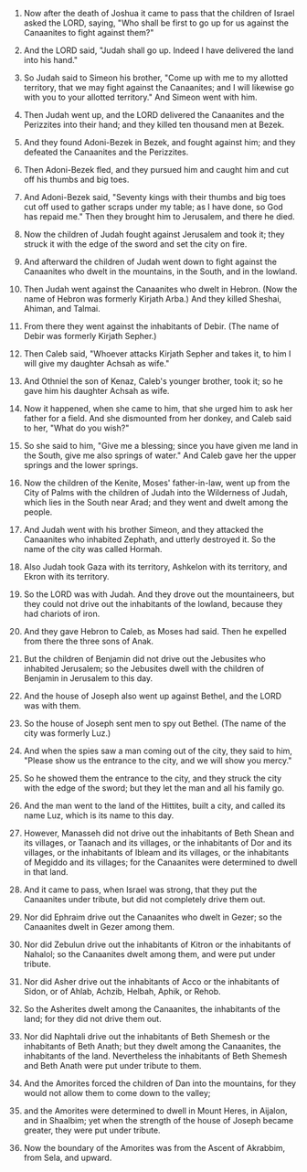 
1. Now after the death of Joshua it came to pass that the children of Israel asked the LORD, saying, "Who shall be first to go up for us against the Canaanites to fight against them?"

2. And the LORD said, "Judah shall go up. Indeed I have delivered the land into his hand."

3. So Judah said to Simeon his brother, "Come up with me to my allotted territory, that we may fight against the Canaanites; and I will likewise go with you to your allotted territory." And Simeon went with him.

4. Then Judah went up, and the LORD delivered the Canaanites and the Perizzites into their hand; and they killed ten thousand men at Bezek.

5. And they found Adoni-Bezek in Bezek, and fought against him; and they defeated the Canaanites and the Perizzites.

6. Then Adoni-Bezek fled, and they pursued him and caught him and cut off his thumbs and big toes.

7. And Adoni-Bezek said, "Seventy kings with their thumbs and big toes cut off used to gather scraps under my table; as I have done, so God has repaid me." Then they brought him to Jerusalem, and there he died.

8. Now the children of Judah fought against Jerusalem and took it; they struck it with the edge of the sword and set the city on fire.

9. And afterward the children of Judah went down to fight against the Canaanites who dwelt in the mountains, in the South, and in the lowland.

10. Then Judah went against the Canaanites who dwelt in Hebron. (Now the name of Hebron was formerly Kirjath Arba.) And they killed Sheshai, Ahiman, and Talmai.

11. From there they went against the inhabitants of Debir. (The name of Debir was formerly Kirjath Sepher.)

12. Then Caleb said, "Whoever attacks Kirjath Sepher and takes it, to him I will give my daughter Achsah as wife."

13. And Othniel the son of Kenaz, Caleb's younger brother, took it; so he gave him his daughter Achsah as wife.

14. Now it happened, when she came to him, that she urged him to ask her father for a field. And she dismounted from her donkey, and Caleb said to her, "What do you wish?"

15. So she said to him, "Give me a blessing; since you have given me land in the South, give me also springs of water." And Caleb gave her the upper springs and the lower springs.

16. Now the children of the Kenite, Moses' father-in-law, went up from the City of Palms with the children of Judah into the Wilderness of Judah, which lies in the South near Arad; and they went and dwelt among the people.

17. And Judah went with his brother Simeon, and they attacked the Canaanites who inhabited Zephath, and utterly destroyed it. So the name of the city was called Hormah.

18. Also Judah took Gaza with its territory, Ashkelon with its territory, and Ekron with its territory.

19. So the LORD was with Judah. And they drove out the mountaineers, but they could not drive out the inhabitants of the lowland, because they had chariots of iron.

20. And they gave Hebron to Caleb, as Moses had said. Then he expelled from there the three sons of Anak.

21. But the children of Benjamin did not drive out the Jebusites who inhabited Jerusalem; so the Jebusites dwell with the children of Benjamin in Jerusalem to this day.

22. And the house of Joseph also went up against Bethel, and the LORD was with them.

23. So the house of Joseph sent men to spy out Bethel. (The name of the city was formerly Luz.)

24. And when the spies saw a man coming out of the city, they said to him, "Please show us the entrance to the city, and we will show you mercy."

25. So he showed them the entrance to the city, and they struck the city with the edge of the sword; but they let the man and all his family go.

26. And the man went to the land of the Hittites, built a city, and called its name Luz, which is its name to this day.

27. However, Manasseh did not drive out the inhabitants of Beth Shean and its villages, or Taanach and its villages, or the inhabitants of Dor and its villages, or the inhabitants of Ibleam and its villages, or the inhabitants of Megiddo and its villages; for the Canaanites were determined to dwell in that land.

28. And it came to pass, when Israel was strong, that they put the Canaanites under tribute, but did not completely drive them out.

29. Nor did Ephraim drive out the Canaanites who dwelt in Gezer; so the Canaanites dwelt in Gezer among them.

30. Nor did Zebulun drive out the inhabitants of Kitron or the inhabitants of Nahalol; so the Canaanites dwelt among them, and were put under tribute.

31. Nor did Asher drive out the inhabitants of Acco or the inhabitants of Sidon, or of Ahlab, Achzib, Helbah, Aphik, or Rehob.

32. So the Asherites dwelt among the Canaanites, the inhabitants of the land; for they did not drive them out.

33. Nor did Naphtali drive out the inhabitants of Beth Shemesh or the inhabitants of Beth Anath; but they dwelt among the Canaanites, the inhabitants of the land. Nevertheless the inhabitants of Beth Shemesh and Beth Anath were put under tribute to them.

34. And the Amorites forced the children of Dan into the mountains, for they would not allow them to come down to the valley;

35. and the Amorites were determined to dwell in Mount Heres, in Aijalon, and in Shaalbim; yet when the strength of the house of Joseph became greater, they were put under tribute.

36. Now the boundary of the Amorites was from the Ascent of Akrabbim, from Sela, and upward.


